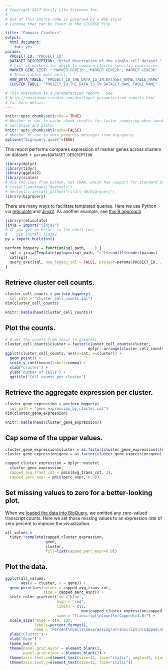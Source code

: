 ```yaml
---
# Copyright 2017 Verily Life Sciences Inc.
#
# Use of this source code is governed by a BSD-style
# license that can be found in the LICENSE file.

title: "Compare Clusters"
output:
  html_document:
    toc: yes
params:
  PROJECT_ID: "PROJECT_ID"
  DATASET_DESCRIPTION: "Brief description of the single-cell dataset."
  # List of markers for which to compare cluster-specific expression.
  MARKER_GENE_LIST: "'MARKER_GENE1b','MARKER_GENE2b','MARKER_GENE3b"
  # These tables must exist.
  RAW_DATA_TABLE: "PROJECT_ID_THE_DATA_IS_IN.DATASET_NAME.TABLE_NAME"
  CLUSTER_TABLE: "PROJECT_ID_THE_DATA_IS_IN.DATASET_NAME.TABLE_NAME"

# This RMarkdown is a parameterized report.  See
# http://rmarkdown.rstudio.com/developer_parameterized_reports.html
# for more detail.
---
```


```r
knitr::opts_chunk$set(echo = TRUE)
# Whether or not to cache chunk results for faster rendering when tweaking
# narrative and plots.
knitr::opts_chunk$set(cache=FALSE)
# Whether or not to emit progress messages from bigrquery.
options("bigrquery.quiet"=TRUE)
```

This report performs compares expression of marker genes across clusters
on dataset: `r params$DATASET_DESCRIPTION`

```r
library(dplyr)
library(tidyr)
library(ggplot2)
library(scales)
# Use the copy from GitHub, not CRAN, which has support for standard SQL.
# install.packages("devtools")
# devtools::install_github("rstats-db/bigrquery")
library(bigrquery)
```

There are many ways to facilitate templated queries.  Here we use Python via
[reticulate](https://github.com/rstudio/reticulate) and
[Jinja2](http://jinja.pocoo.org/docs/2.9/). As another example, see
[this R approach](https://github.com/googlegenomics/codelabs/blob/3a0a1b754e78bc159a9c6deb604a60344034cc2a/R/PlatinumGenomes-QC/rHelpers/setup.R).

```r
library(reticulate)
jinja = import("jinja2")
# If you get an error, in the shell run:
#    pip install jinja2
py = import_builtins()

perform_bqquery = function(sql_path, ...) {
  sql = jinja$Template(py$open(sql_path, "r")$read())$render(params)
  cat(sql)
  query_exec(sql, use_legacy_sql = FALSE, project=params$PROJECT_ID, ...)
}

```

## Retrieve cluster cell counts.
```r
cluster_cell_counts = perform_bqquery(
  sql_path = "cluster_cell_counts.sql")
dim(cluster_cell_counts)
```

```r
knitr::kable(head(cluster_cell_counts))
```

## Plot the counts.
```r
# Order the counts from least to greatest.
cluster_cell_counts$cluster = factor(cluster_cell_counts$cluster,
                                     dplyr::arrange(cluster_cell_counts, desc(cnt))$cluster)
ggplot(cluster_cell_counts, aes(y=cnt, x=cluster)) +
  geom_point() +
  scale_y_continuous(labels=comma) +
  xlab("cluster") +
  ylab("number of cells") +
  ggtitle("Cell counts per cluster")
```

## Retrieve the aggregate expression per cluster.
```r
cluster_gene_expression = perform_bqquery(
  sql_path = "gene_expression_by_cluster.sql")
dim(cluster_gene_expression)
```

```r
knitr::kable(head(cluster_gene_expression))
```

## Cap some of the upper values.
```r
cluster_gene_expression$cluster = as.factor(cluster_gene_expression$cluster)
cluster_gene_expression$gene = as.factor(cluster_gene_expression$gene)

capped_cluster_expression = dplyr::mutate(
  cluster_gene_expression,
  capped_avg_trans_cnt = pmin(avg_trans_cnt, 3),
  capped_perc_expr = pmin(perc_expr, 0.9))
```

## Set missing values to zero for a better-looking plot.

When we [loaded the data into BigQuery](../data_loading), we omitted any
zero-valued transcript counts. Here we set those missing values to an expression
rate of zero percent to improve the visualization.
```r
all_values =
  tidyr::complete(capped_cluster_expression,
                  gene,
                  cluster,
                  fill=list(capped_perc_expr=0.0))
```

## Plot the data.
```r
ggplot(all_values,
       aes(y = cluster, x = gene)) +
  geom_point(aes(colour = capped_avg_trans_cnt,
                 size = capped_perc_expr)) +
  scale_color_gradient(low ="blue",
                       high = "red",
                       limits = c(1,
                                  max(capped_cluster_expression$capped_avg_trans_cnt) ),
                       name = "Transcript\nCount\n(Capped\n3.0)") +
  scale_size(range = c(0, 10),
             labels=percent_format(),
             name = "Percent\nCells\nExpressing\nTranscript\n(Capped\n90%)") +
  ylab("Cluster") +
  xlab("Gene") +
  theme_bw() +
  theme(panel.grid.major = element_blank(),
        panel.grid.minor = element_blank()) +
  theme(axis.text.x=element_text(size=12, face="italic", angle=45, hjust=1)) +
  theme(axis.text.y=element_text(size=12, face="italic"))
```